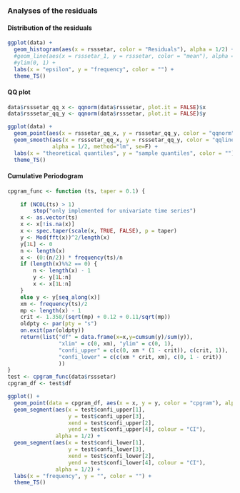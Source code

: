 ### Analyses of the residuals

#### Distribution of the residuals
```r

ggplot(data) +
  geom_histogram(aes(x = rsssetar, color = "Residuals"), alpha = 1/2) +
  #geom_line(aes(x = rsssetar_1, y = rsssetar, color = "mean"), alpha = 1/2) +
  #ylim(0, 1) +
  labs(x = "epsilon", y = "frequency", color = "") +
  theme_TS()

```


#### QQ plot
```r
data$rsssetar_qq_x <- qqnorm(data$rsssetar, plot.it = FALSE)$x
data$rsssetar_qq_y <- qqnorm(data$rsssetar, plot.it = FALSE)$y

ggplot(data) +
  geom_point(aes(x = rsssetar_qq_x, y = rsssetar_qq_y, color = "qqnorm"), alpha = 1/2) +
  geom_smooth(aes(x = rsssetar_qq_x, y = rsssetar_qq_y, color = "qqline"), 
              alpha = 1/2, method="lm", se=F) +
  labs(x = "theoretical quantiles", y = "sample quantiles", color = "") +
  theme_TS()
```

#### Cumulative Periodogram

```r


cpgram_func <- function (ts, taper = 0.1) {
    
    if (NCOL(ts) > 1) 
        stop("only implemented for univariate time series")
    x <- as.vector(ts)
    x <- x[!is.na(x)]
    x <- spec.taper(scale(x, TRUE, FALSE), p = taper)
    y <- Mod(fft(x))^2/length(x)
    y[1L] <- 0
    n <- length(x)
    x <- (0:(n/2)) * frequency(ts)/n
    if (length(x)%%2 == 0) {
        n <- length(x) - 1
        y <- y[1L:n]
        x <- x[1L:n]
    }
    else y <- y[seq_along(x)]
    xm <- frequency(ts)/2
    mp <- length(x) - 1
    crit <- 1.358/(sqrt(mp) + 0.12 + 0.11/sqrt(mp))
    oldpty <- par(pty = "s")
    on.exit(par(oldpty))
    return(list("df" = data.frame(x=x,y=cumsum(y)/sum(y)), 
                "xlim" = c(0, xm), "ylim" = c(0, 1),
                "confi_upper" = c(c(0, xm * (1 - crit)), c(crit, 1)),
                "confi_lower" = c(c(xm * crit, xm), c(0, 1 - crit))
                ))
}
test <- cpgram_func(data$rsssetar)
cpgram_df <- test$df

ggplot() +
  geom_point(data = cpgram_df, aes(x = x, y = y, color = "cpgram"), alpha = 1/2) +
  geom_segment(aes(x = test$confi_upper[1],
                   y = test$confi_upper[3],
                   xend = test$confi_upper[2],
                   yend = test$confi_upper[4], colour = "CI"),
               alpha = 1/2) +
  geom_segment(aes(x = test$confi_lower[1],
                   y = test$confi_lower[3],
                   xend = test$confi_lower[2],
                   yend = test$confi_lower[4], colour = "CI"),
               alpha = 1/2) +
  labs(x = "frequency", y = "", color = "") +
  theme_TS()
```





